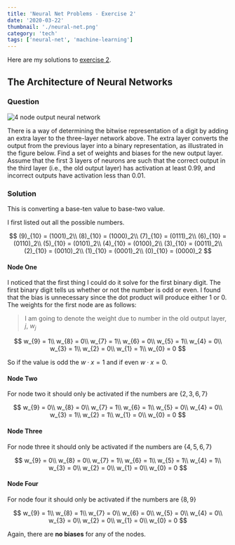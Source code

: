 ```yaml
---
title: 'Neural Net Problems - Exercise 2'
date: '2020-03-22'
thumbnail: './neural-net.png'
category: 'tech'
tags: ['neural-net', 'machine-learning']
---
```


Here are my solutions to [exercise 2](http://neuralnetworksanddeeplearning.com/chap1.html#exercise_513527).

## The Architecture of Neural Networks

### Question

![4 node output neural network](neural-net.png)

There is a way of determining the bitwise representation of a digit by adding an extra layer to the three-layer network above. The extra layer converts the output from the previous layer into a binary representation, as illustrated in the figure below. Find a set of weights and biases for the new output layer. Assume that the first $3$ layers of neurons are such that the correct output in the third layer (i.e., the old output layer) has activation at least $0.99$, and incorrect outputs have activation less than $0.01$.

### Solution

This is converting a base-ten value to base-two value.

I first listed out all the possible numbers.

$$
(9)_{10} = (1001)_2\\
(8)_{10} = (1000)_2\\
(7)_{10} = (0111)_2\\
(6)_{10} = (0110)_2\\
(5)_{10} = (0101)_2\\
(4)_{10} = (0100)_2\\
(3)_{10} = (0011)_2\\
(2)_{10} = (0010)_2\\
(1)_{10} = (0001)_2\\
(0)_{10} = (0000)_2
$$

#### Node One

I noticed that the first thing I could do it solve for the first binary digit. The first binary digit tells us whether or not the number is odd or even. I found that the bias is unnecessary since the dot product will produce either $1$ or $0$. The weights for the first node are as follows:

> I am going to denote the weight due to number in the old output layer, $j$, $w_j$

$$
w_{9} = 1\\
w_{8} = 0\\
w_{7} = 1\\
w_{6} = 0\\
w_{5} = 1\\
w_{4} = 0\\
w_{3} = 1\\
w_{2} = 0\\
w_{1} = 1\\
w_{0} = 0
$$

So if the value is odd the $w \cdot x = 1$ and if even $w \cdot x = 0$.

#### Node Two

For node two it should only be activated if the numbers are $\{ 2,3,6,7 \}$

$$
w_{9} = 0\\
w_{8} = 0\\
w_{7} = 1\\
w_{6} = 1\\
w_{5} = 0\\
w_{4} = 0\\
w_{3} = 1\\
w_{2} = 1\\
w_{1} = 0\\
w_{0} = 0
$$

#### Node Three

For node three it should only be activated if the numbers are $\{ 4,5,6,7 \}$

$$
w_{9} = 0\\
w_{8} = 0\\
w_{7} = 1\\
w_{6} = 1\\
w_{5} = 1\\
w_{4} = 1\\
w_{3} = 0\\
w_{2} = 0\\
w_{1} = 0\\
w_{0} = 0
$$

#### Node Four

For node four it should only be activated if the numbers are $\{ 8,9 \}$

$$
w_{9} = 1\\
w_{8} = 1\\
w_{7} = 0\\
w_{6} = 0\\
w_{5} = 0\\
w_{4} = 0\\
w_{3} = 0\\
w_{2} = 0\\
w_{1} = 0\\
w_{0} = 0
$$

Again, there are **no biases** for any of the nodes.
